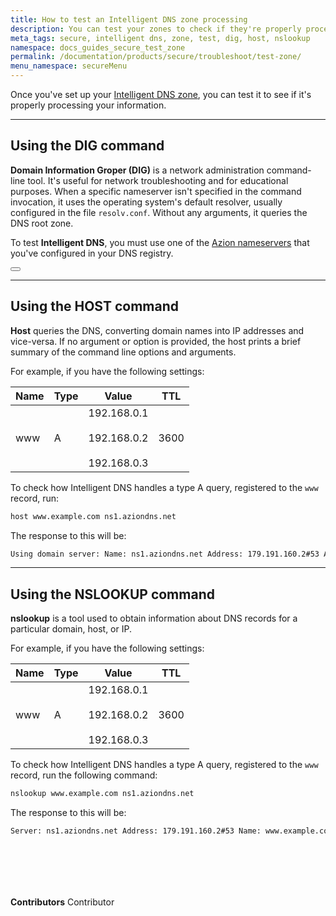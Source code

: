 ```yaml
---
title: How to test an Intelligent DNS zone processing
description: You can test your zones to check if they're properly processing information.
meta_tags: secure, intelligent dns, zone, test, dig, host, nslookup
namespace: docs_guides_secure_test_zone
permalink: /documentation/products/secure/troubleshoot/test-zone/
menu_namespace: secureMenu
---
```



Once you've set up your [Intelligent DNS zone](/en/documentation/products/guides/secure/intelligent-dns-configure-main-settings/), you can test it to see if it's properly processing your information.


---

## Using the DIG command

**Domain Information Groper (DIG)** is a network administration command-line tool. It's useful for network troubleshooting and for educational purposes. When a specific nameserver isn't specified in the command invocation, it uses the operating system's default resolver, usually configured in the file `resolv.conf`. Without any arguments, it queries the DNS root zone.

To test **Intelligent DNS**, you must use one of the [Azion nameservers](/en/documentation/products/intelligent-dns/#dns-provider-configuration) that you've configured in your DNS registry.

<Button href="/en/documentation/products/guides/run-the-dig-command/" text="go to dig command guide" variant="secondary"></Button>

---

## Using the HOST command

**Host** queries the DNS, converting domain names into IP addresses and vice-versa. If no argument or option is provided, the host prints a brief summary of the command line options and arguments.

For example, if you have the following settings:

| Name | Type | Value                                               | TTL  |
|------|------|-----------------------------------------------------|------|
| www  | A    | 192.168.0.1<br /><br /> 192.168.0.2<br /><br /> 192.168.0.3 | 3600 |

To check how Intelligent DNS handles a type A query, registered to the `www` record, run:

```bash
host www.example.com ns1.aziondns.net
```

The response to this will be:

```bash
Using domain server: Name: ns1.aziondns.net Address: 179.191.160.2#53 Aliases: www.example.com has address 192.168.0.1 www.example.com has address 192.168.0.2 www.example.com has address 192.168.0.3
```

---

## Using the NSLOOKUP command

**nslookup** is a tool used to obtain information about DNS records for a particular domain, host, or IP.

For example, if you have the following settings:

| Name | Type | Value                                               | TTL  |
|------|------|-----------------------------------------------------|------|
| www  | A    | 192.168.0.1<br /><br /> 192.168.0.2<br /><br /> 192.168.0.3 | 3600 |

To check how Intelligent DNS handles a type A query, registered to the `www` record, run the following command:

```bash
nslookup www.example.com ns1.aziondns.net
```

The response to this will be:

```bash
Server: ns1.aziondns.net Address: 179.191.160.2#53 Name: www.example.com Address: 192.168.0.1 Name: www.example.com Address: 192.168.0.2 Name: www.example.com Address: 192.168.0.3
```
<br /><br />
---

**Contributors** <ContributorList>Contributor</ContributorList>
